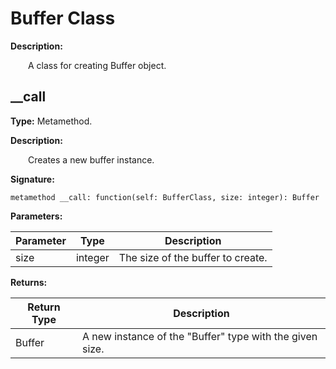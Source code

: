 # Buffer Class

**Description:**

&emsp;&emsp;A class for creating Buffer object.

## __call

**Type:** Metamethod.

**Description:**

&emsp;&emsp;Creates a new buffer instance.

**Signature:**
```tl
metamethod __call: function(self: BufferClass, size: integer): Buffer
```

**Parameters:**

| Parameter | Type | Description |
| --- | --- | --- |
| size | integer | The size of the buffer to create. |

**Returns:**

| Return Type | Description |
| --- | --- |
| Buffer | A new instance of the "Buffer" type with the given size. |